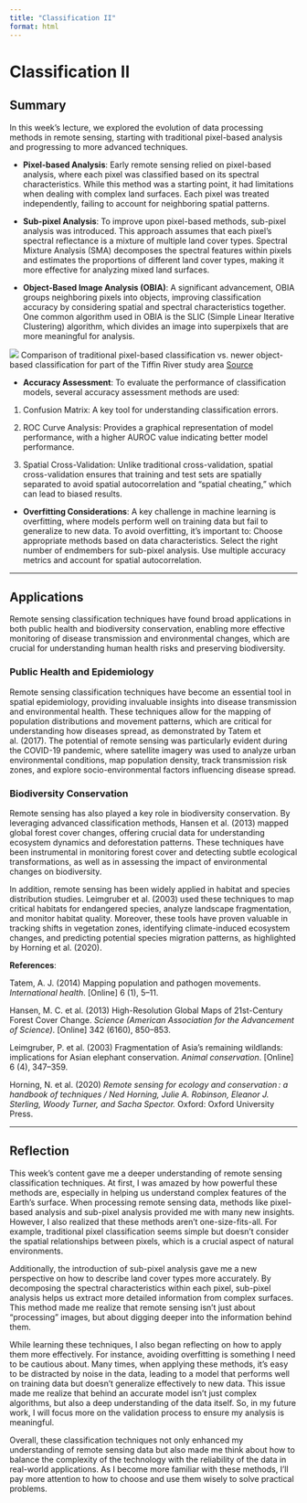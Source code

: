 ```yaml
---
title: "Classification II"
format: html
---
```


#  Classification II

##  Summary

In this week's lecture, we explored the evolution of data processing methods in remote sensing, starting with traditional pixel-based analysis and progressing to more advanced techniques.

-   **Pixel-based Analysis**: Early remote sensing relied on pixel-based analysis, where each pixel was classified based on its spectral characteristics. While this method was a starting point, it had limitations when dealing with complex land surfaces. Each pixel was treated independently, failing to account for neighboring spatial patterns.

-   **Sub-pixel Analysis**: To improve upon pixel-based methods, sub-pixel analysis was introduced. This approach assumes that each pixel's spectral reflectance is a mixture of multiple land cover types. Spectral Mixture Analysis (SMA) decomposes the spectral features within pixels and estimates the proportions of different land cover types, making it more effective for analyzing mixed land surfaces.

-   **Object-Based Image Analysis (OBIA)**: A significant advancement, OBIA groups neighboring pixels into objects, improving classification accuracy by considering spatial and spectral characteristics together. One common algorithm used in OBIA is the SLIC (Simple Linear Iterative Clustering) algorithm, which divides an image into superpixels that are more meaningful for analysis.

![](https://www.researchgate.net/profile/Colin-Brooks-2/publication/254599984/figure/fig5/AS:669495500742674@1536631574657/Comparison-of-traditional-pixel-based-classification-vs-newer-object-based.ppm) Comparison of traditional pixel-based classification vs. newer object-based classification for part of the Tiffin River study area [Source](https://www.researchgate.net/figure/Comparison-of-traditional-pixel-based-classification-vs-newer-object-based_fig5_254599984)

-   **Accuracy Assessment**: To evaluate the performance of classification models, several accuracy assessment methods are used:

1.  Confusion Matrix: A key tool for understanding classification errors.

2.  ROC Curve Analysis: Provides a graphical representation of model performance, with a higher AUROC value indicating better model performance.

3.  Spatial Cross-Validation: Unlike traditional cross-validation, spatial cross-validation ensures that training and test sets are spatially separated to avoid spatial autocorrelation and "spatial cheating," which can lead to biased results.

-   **Overfitting Considerations**: A key challenge in machine learning is overfitting, where models perform well on training data but fail to generalize to new data. To avoid overfitting, it's important to: Choose appropriate methods based on data characteristics. Select the right number of endmembers for sub-pixel analysis. Use multiple accuracy metrics and account for spatial autocorrelation.

------------------------------------------------------------------------

##  Applications

Remote sensing classification techniques have found broad applications in both public health and biodiversity conservation, enabling more effective monitoring of disease transmission and environmental changes, which are crucial for understanding human health risks and preserving biodiversity.

### Public Health and Epidemiology

Remote sensing classification techniques have become an essential tool in spatial epidemiology, providing invaluable insights into disease transmission and environmental health. These techniques allow for the mapping of population distributions and movement patterns, which are critical for understanding how diseases spread, as demonstrated by Tatem et al. (2017). The potential of remote sensing was particularly evident during the COVID-19 pandemic, where satellite imagery was used to analyze urban environmental conditions, map population density, track transmission risk zones, and explore socio-environmental factors influencing disease spread.

### Biodiversity Conservation

Remote sensing has also played a key role in biodiversity conservation. By leveraging advanced classification methods, Hansen et al. (2013) mapped global forest cover changes, offering crucial data for understanding ecosystem dynamics and deforestation patterns. These techniques have been instrumental in monitoring forest cover and detecting subtle ecological transformations, as well as in assessing the impact of environmental changes on biodiversity.

In addition, remote sensing has been widely applied in habitat and species distribution studies. Leimgruber et al. (2003) used these techniques to map critical habitats for endangered species, analyze landscape fragmentation, and monitor habitat quality. Moreover, these tools have proven valuable in tracking shifts in vegetation zones, identifying climate-induced ecosystem changes, and predicting potential species migration patterns, as highlighted by Horning et al. (2020).

**References**:

Tatem, A. J. (2014) Mapping population and pathogen movements. *International health*. \[Online\] 6 (1), 5–11.

Hansen, M. C. et al. (2013) High-Resolution Global Maps of 21st-Century Forest Cover Change. *Science (American Association for the Advancement of Science)*. \[Online\] 342 (6160), 850–853.

Leimgruber, P. et al. (2003) Fragmentation of Asia’s remaining wildlands: implications for Asian elephant conservation. *Animal conservation*. \[Online\] 6 (4), 347–359.

Horning, N. et al. (2020) *Remote sensing for ecology and conservation : a handbook of techniques / Ned Horning, Julie A. Robinson, Eleanor J. Sterling, Woody Turner, and Sacha Spector.* Oxford: Oxford University Press.

------------------------------------------------------------------------

## Reflection

This week's content gave me a deeper understanding of remote sensing classification techniques. At first, I was amazed by how powerful these methods are, especially in helping us understand complex features of the Earth's surface. When processing remote sensing data, methods like pixel-based analysis and sub-pixel analysis provided me with many new insights. However, I also realized that these methods aren't one-size-fits-all. For example, traditional pixel classification seems simple but doesn't consider the spatial relationships between pixels, which is a crucial aspect of natural environments.

Additionally, the introduction of sub-pixel analysis gave me a new perspective on how to describe land cover types more accurately. By decomposing the spectral characteristics within each pixel, sub-pixel analysis helps us extract more detailed information from complex surfaces. This method made me realize that remote sensing isn't just about "processing" images, but about digging deeper into the information behind them.

While learning these techniques, I also began reflecting on how to apply them more effectively. For instance, avoiding overfitting is something I need to be cautious about. Many times, when applying these methods, it's easy to be distracted by noise in the data, leading to a model that performs well on training data but doesn't generalize effectively to new data. This issue made me realize that behind an accurate model isn't just complex algorithms, but also a deep understanding of the data itself. So, in my future work, I will focus more on the validation process to ensure my analysis is meaningful.

Overall, these classification techniques not only enhanced my understanding of remote sensing data but also made me think about how to balance the complexity of the technology with the reliability of the data in real-world applications. As I become more familiar with these methods, I'll pay more attention to how to choose and use them wisely to solve practical problems.
